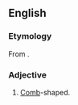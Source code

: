 ==English==

===Etymology===
From {{etyl|grc|en}} {{term|κτείς||comb|lang=grc}} {{suffix||form}}.

===Adjective===
{{en-adj}}

# [[comb|Comb]]-shaped.